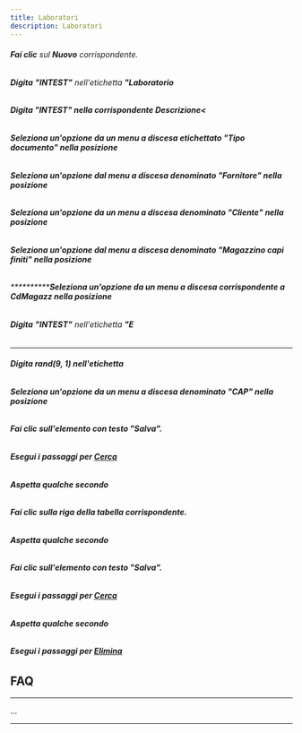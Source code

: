 ```yaml
---
title: Laboratori
description: Laboratori
---
```

###### **Fai clic** sul **Nuovo** corrispondente.

###### **Digita** **"INTEST"** nell'etichetta **"Laboratorio**

###### ****Digita** **"INTEST"** nella corrispondente **Descrizione<****

###### ******Seleziona** un'opzione da un menu a discesa etichettato **"Tipo documento"** nella posizione****

###### ********Seleziona** un'opzione dal menu a discesa denominato **"Fornitore"** nella posizione******

###### **********Seleziona** un'opzione da un menu a discesa denominato **"Cliente"** nella posizione********

###### ************Seleziona** un'opzione dal menu a discesa denominato **"Magazzino capi finiti"** nella posizione**********

###### **************Seleziona** un'opzione da un menu a discesa corrispondente a **CdMagazz** nella posizione**

###### **Digita** **"INTEST"** nell'etichetta **"E**

**************

###### ******************Digita** **rand(9, 1)** nell'etichetta****************

###### ********************Seleziona** un'opzione da un menu a discesa denominato **"CAP"** nella posizione******************

###### **********************Fai clic** sull'elemento con **testo "Salva"**.********************

###### **********************Esegui i passaggi** per **[Cerca](Cerca)**********************

###### **********************Aspetta** qualche secondo********************

###### **********************Fai clic** sulla **riga della tabella** corrispondente.********************

###### **********************Aspetta** qualche secondo********************

###### **********************Fai clic** sull'elemento con **testo "Salva"**.********************

###### **********************Esegui i passaggi** per **[Cerca](Cerca)**********************

###### **********************Aspetta** qualche secondo********************

###### **********************Esegui i passaggi** per **[Elimina](Elimina)**********************

********************FAQ********************
-------------------------------------------

********************

...

********************